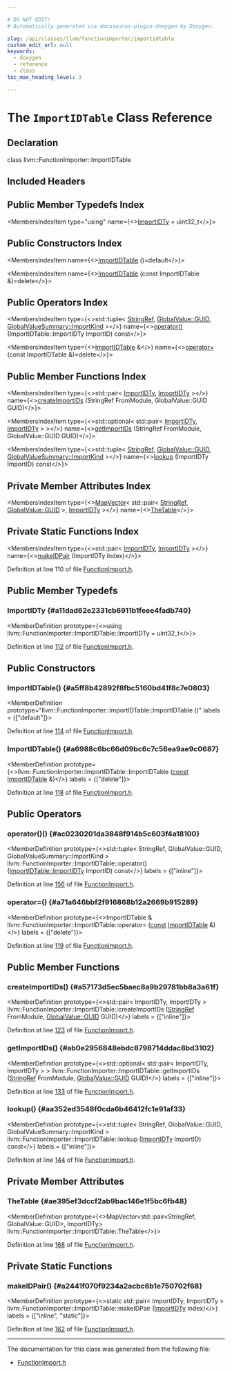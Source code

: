 ```yaml
---

# DO NOT EDIT!
# Automatically generated via docusaurus-plugin-doxygen by Doxygen.

slug: /api/classes/llvm/functionimporter/importidtable
custom_edit_url: null
keywords:
  - doxygen
  - reference
  - class
toc_max_heading_level: 3

---
```





# The `ImportIDTable` Class Reference

<DoxygenPage pluginConfig={pluginConfig}>



## Declaration

<CodeBlock>class llvm::FunctionImporter::ImportIDTable</CodeBlock>

## Included Headers

<IncludesList>
<IncludesListItem
  filePath="llvm/Transforms/IPO/FunctionImport.h"
  permalink="/docs/api/files/include/include/llvm/include/llvm/transforms/include/llvm/transforms/ipo/functionimport-h"
  isLocal="true" />
</IncludesList>

## Public Member Typedefs Index

<MembersIndex>

<MembersIndexItem
  type="using"
  name={<><a href="#a11dad62e2331cb6911b1feee4fadb740">ImportIDTy</a> = uint32&#95;t</>}>
</MembersIndexItem>

</MembersIndex>

## Public Constructors Index

<MembersIndex>

<MembersIndexItem
  name={<><a href="#a5ff8b42892f8fbc5160bd41f8c7e0803">ImportIDTable</a> ()=default</>}>
</MembersIndexItem>

<MembersIndexItem
  name={<><a href="#a6988c6bc66d09bc6c7c56ea9ae9c0687">ImportIDTable</a> (const ImportIDTable &amp;)=delete</>}>
</MembersIndexItem>

</MembersIndex>

## Public Operators Index

<MembersIndex>

<MembersIndexItem
  type={<>std::tuple&lt; <a href="/docs/api/classes/llvm/stringref">StringRef</a>, <a href="/docs/api/classes/llvm/globalvalue/#a3af0428ec6e48cb2f05c199b7b9f7e07">GlobalValue::GUID</a>, <a href="/docs/api/classes/llvm/globalvaluesummary/#a04e3abfb7aee7a96d3d56a99c9f0b737">GlobalValueSummary::ImportKind</a> &gt;</>}
  name={<><a href="#ac0230201da3848f914b5c603f4a18100">operator()</a> (ImportIDTable::ImportIDTy ImportID) const</>}>
</MembersIndexItem>

<MembersIndexItem
  type={<><a href="/docs/api/classes/llvm/functionimporter/importidtable">ImportIDTable</a> &amp;</>}
  name={<><a href="#a71a646bbf2f916868b12a2669b915289">operator=</a> (const ImportIDTable &amp;)=delete</>}>
</MembersIndexItem>

</MembersIndex>

## Public Member Functions Index

<MembersIndex>

<MembersIndexItem
  type={<>std::pair&lt; <a href="#a11dad62e2331cb6911b1feee4fadb740">ImportIDTy</a>, <a href="#a11dad62e2331cb6911b1feee4fadb740">ImportIDTy</a> &gt;</>}
  name={<><a href="#a57173d5ec5baec8a9b29781bb8a3a61f">createImportIDs</a> (StringRef FromModule, GlobalValue::GUID GUID)</>}>
</MembersIndexItem>

<MembersIndexItem
  type={<>std::optional&lt; std::pair&lt; <a href="#a11dad62e2331cb6911b1feee4fadb740">ImportIDTy</a>, <a href="#a11dad62e2331cb6911b1feee4fadb740">ImportIDTy</a> &gt; &gt;</>}
  name={<><a href="#ab0e2956848ebdc8798714ddac8bd3102">getImportIDs</a> (StringRef FromModule, GlobalValue::GUID GUID)</>}>
</MembersIndexItem>

<MembersIndexItem
  type={<>std::tuple&lt; <a href="/docs/api/classes/llvm/stringref">StringRef</a>, <a href="/docs/api/classes/llvm/globalvalue/#a3af0428ec6e48cb2f05c199b7b9f7e07">GlobalValue::GUID</a>, <a href="/docs/api/classes/llvm/globalvaluesummary/#a04e3abfb7aee7a96d3d56a99c9f0b737">GlobalValueSummary::ImportKind</a> &gt;</>}
  name={<><a href="#aa352ed3548f0cda6b46412fc1e91af33">lookup</a> (ImportIDTy ImportID) const</>}>
</MembersIndexItem>

</MembersIndex>

## Private Member Attributes Index

<MembersIndex>

<MembersIndexItem
  type={<><a href="/docs/api/classes/llvm/mapvector">MapVector</a>&lt; std::pair&lt; <a href="/docs/api/classes/llvm/stringref">StringRef</a>, <a href="/docs/api/classes/llvm/globalvalue/#a3af0428ec6e48cb2f05c199b7b9f7e07">GlobalValue::GUID</a> &gt;, <a href="#a11dad62e2331cb6911b1feee4fadb740">ImportIDTy</a> &gt;</>}
  name={<><a href="#ae395ef3dccf2ab9bac146e1f5bc6fb48">TheTable</a></>}>
</MembersIndexItem>

</MembersIndex>

## Private Static Functions Index

<MembersIndex>

<MembersIndexItem
  type={<>std::pair&lt; <a href="#a11dad62e2331cb6911b1feee4fadb740">ImportIDTy</a>, <a href="#a11dad62e2331cb6911b1feee4fadb740">ImportIDTy</a> &gt;</>}
  name={<><a href="#a2441f070f9234a2acbc6b1e750702f68">makeIDPair</a> (ImportIDTy Index)</>}>
</MembersIndexItem>

</MembersIndex>


Definition at line 110 of file <a href="/docs/api/files/include/include/llvm/include/llvm/transforms/include/llvm/transforms/ipo/functionimport-h">FunctionImport.h</a>.

<SectionDefinition>

## Public Member Typedefs

### ImportIDTy {#a11dad62e2331cb6911b1feee4fadb740}

<MemberDefinition
  prototype={<>using llvm::FunctionImporter::ImportIDTable::ImportIDTy =  uint32&#95;t</>}>

Definition at line <a href="/docs/api/files/include/include/llvm/include/llvm/transforms/include/llvm/transforms/ipo/functionimport-h/#l00112">112</a> of file <a href="/docs/api/files/include/include/llvm/include/llvm/transforms/include/llvm/transforms/ipo/functionimport-h">FunctionImport.h</a>.
</MemberDefinition>

</SectionDefinition>

<SectionDefinition>

## Public Constructors

### ImportIDTable() {#a5ff8b42892f8fbc5160bd41f8c7e0803}

<MemberDefinition
  prototype="llvm::FunctionImporter::ImportIDTable::ImportIDTable ()"
  labels = {["default"]}>

Definition at line <a href="/docs/api/files/include/include/llvm/include/llvm/transforms/include/llvm/transforms/ipo/functionimport-h/#l00114">114</a> of file <a href="/docs/api/files/include/include/llvm/include/llvm/transforms/include/llvm/transforms/ipo/functionimport-h">FunctionImport.h</a>.
</MemberDefinition>

### ImportIDTable() {#a6988c6bc66d09bc6c7c56ea9ae9c0687}

<MemberDefinition
  prototype={<>llvm::FunctionImporter::ImportIDTable::ImportIDTable (<a href="/docs/api/files/lib/lib/target/lib/target/aarch64/aarch64promoteconstant-cpp/#a90f8350fecae261c25be85d38b451bff">const</a> <a href="/docs/api/classes/llvm/functionimporter/importidtable">ImportIDTable</a> &amp;)</>}
  labels = {["delete"]}>

Definition at line <a href="/docs/api/files/include/include/llvm/include/llvm/transforms/include/llvm/transforms/ipo/functionimport-h/#l00118">118</a> of file <a href="/docs/api/files/include/include/llvm/include/llvm/transforms/include/llvm/transforms/ipo/functionimport-h">FunctionImport.h</a>.
</MemberDefinition>

</SectionDefinition>

<SectionDefinition>

## Public Operators

### operator()() {#ac0230201da3848f914b5c603f4a18100}

<MemberDefinition
  prototype={<>std::tuple&lt; StringRef, GlobalValue::GUID, GlobalValueSummary::ImportKind &gt; llvm::FunctionImporter::ImportIDTable::operator() (<a href="#a11dad62e2331cb6911b1feee4fadb740">ImportIDTable::ImportIDTy</a> ImportID) const</>}
  labels = {["inline"]}>

Definition at line <a href="/docs/api/files/include/include/llvm/include/llvm/transforms/include/llvm/transforms/ipo/functionimport-h/#l00156">156</a> of file <a href="/docs/api/files/include/include/llvm/include/llvm/transforms/include/llvm/transforms/ipo/functionimport-h">FunctionImport.h</a>.
</MemberDefinition>

### operator=() {#a71a646bbf2f916868b12a2669b915289}

<MemberDefinition
  prototype={<>ImportIDTable &amp; llvm::FunctionImporter::ImportIDTable::operator= (<a href="/docs/api/files/lib/lib/target/lib/target/aarch64/aarch64promoteconstant-cpp/#a90f8350fecae261c25be85d38b451bff">const</a> <a href="/docs/api/classes/llvm/functionimporter/importidtable">ImportIDTable</a> &amp;)</>}
  labels = {["delete"]}>

Definition at line <a href="/docs/api/files/include/include/llvm/include/llvm/transforms/include/llvm/transforms/ipo/functionimport-h/#l00119">119</a> of file <a href="/docs/api/files/include/include/llvm/include/llvm/transforms/include/llvm/transforms/ipo/functionimport-h">FunctionImport.h</a>.
</MemberDefinition>

</SectionDefinition>

<SectionDefinition>

## Public Member Functions

### createImportIDs() {#a57173d5ec5baec8a9b29781bb8a3a61f}

<MemberDefinition
  prototype={<>std::pair&lt; ImportIDTy, ImportIDTy &gt; llvm::FunctionImporter::ImportIDTable::createImportIDs (<a href="/docs/api/classes/llvm/stringref">StringRef</a> FromModule, <a href="/docs/api/classes/llvm/globalvalue/#a3af0428ec6e48cb2f05c199b7b9f7e07">GlobalValue::GUID</a> GUID)</>}
  labels = {["inline"]}>

Definition at line <a href="/docs/api/files/include/include/llvm/include/llvm/transforms/include/llvm/transforms/ipo/functionimport-h/#l00123">123</a> of file <a href="/docs/api/files/include/include/llvm/include/llvm/transforms/include/llvm/transforms/ipo/functionimport-h">FunctionImport.h</a>.
</MemberDefinition>

### getImportIDs() {#ab0e2956848ebdc8798714ddac8bd3102}

<MemberDefinition
  prototype={<>std::optional&lt; std::pair&lt; ImportIDTy, ImportIDTy &gt; &gt; llvm::FunctionImporter::ImportIDTable::getImportIDs (<a href="/docs/api/classes/llvm/stringref">StringRef</a> FromModule, <a href="/docs/api/classes/llvm/globalvalue/#a3af0428ec6e48cb2f05c199b7b9f7e07">GlobalValue::GUID</a> GUID)</>}
  labels = {["inline"]}>

Definition at line <a href="/docs/api/files/include/include/llvm/include/llvm/transforms/include/llvm/transforms/ipo/functionimport-h/#l00133">133</a> of file <a href="/docs/api/files/include/include/llvm/include/llvm/transforms/include/llvm/transforms/ipo/functionimport-h">FunctionImport.h</a>.
</MemberDefinition>

### lookup() {#aa352ed3548f0cda6b46412fc1e91af33}

<MemberDefinition
  prototype={<>std::tuple&lt; StringRef, GlobalValue::GUID, GlobalValueSummary::ImportKind &gt; llvm::FunctionImporter::ImportIDTable::lookup (<a href="#a11dad62e2331cb6911b1feee4fadb740">ImportIDTy</a> ImportID) const</>}
  labels = {["inline"]}>

Definition at line <a href="/docs/api/files/include/include/llvm/include/llvm/transforms/include/llvm/transforms/ipo/functionimport-h/#l00144">144</a> of file <a href="/docs/api/files/include/include/llvm/include/llvm/transforms/include/llvm/transforms/ipo/functionimport-h">FunctionImport.h</a>.
</MemberDefinition>

</SectionDefinition>

<SectionDefinition>

## Private Member Attributes

### TheTable {#ae395ef3dccf2ab9bac146e1f5bc6fb48}

<MemberDefinition
  prototype={<>MapVector&lt;std::pair&lt;StringRef, GlobalValue::GUID&gt;, ImportIDTy&gt; llvm::FunctionImporter::ImportIDTable::TheTable</>}>

Definition at line <a href="/docs/api/files/include/include/llvm/include/llvm/transforms/include/llvm/transforms/ipo/functionimport-h/#l00168">168</a> of file <a href="/docs/api/files/include/include/llvm/include/llvm/transforms/include/llvm/transforms/ipo/functionimport-h">FunctionImport.h</a>.
</MemberDefinition>

</SectionDefinition>

<SectionDefinition>

## Private Static Functions

### makeIDPair() {#a2441f070f9234a2acbc6b1e750702f68}

<MemberDefinition
  prototype={<>static std::pair&lt; ImportIDTy, ImportIDTy &gt; llvm::FunctionImporter::ImportIDTable::makeIDPair (<a href="#a11dad62e2331cb6911b1feee4fadb740">ImportIDTy</a> Index)</>}
  labels = {["inline", "static"]}>

Definition at line <a href="/docs/api/files/include/include/llvm/include/llvm/transforms/include/llvm/transforms/ipo/functionimport-h/#l00162">162</a> of file <a href="/docs/api/files/include/include/llvm/include/llvm/transforms/include/llvm/transforms/ipo/functionimport-h">FunctionImport.h</a>.
</MemberDefinition>

</SectionDefinition>

<hr/>

The documentation for this class was generated from the following file:

<ul>
<li><a href="/docs/api/files/include/include/llvm/include/llvm/transforms/include/llvm/transforms/ipo/functionimport-h">FunctionImport.h</a></li>
</ul>

</DoxygenPage>
